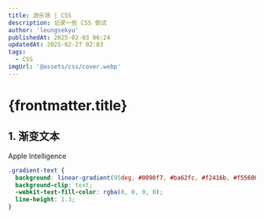 ```yaml
---
title: 游乐场 | CSS
description: 记录一些 CSS 尝试
author: 'leungsekyu'
publishedAt: 2025-02-03 06:24
updatedAt: 2025-02-27 02:03
tags:
  - CSS
imgUrl: '@assets/css/cover.webp'
---
```



# {frontmatter.title}

## 1. 渐变文本

<div class="gradient-text mb-5 text-5xl">Apple Intelligence</div>

```css
.gradient-text {
  background: linear-gradient(95deg, #0090f7, #ba62fc, #f2416b, #f55600);
  background-clip: text;
  -webkit-text-fill-color: rgba(0, 0, 0, 0);
  line-height: 1.3;
}
```
